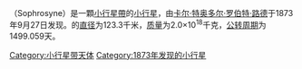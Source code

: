 {{Infobox Planet | discovery=yes | physical_characteristics = yes | bgcolour=#FFFFC0 |
 name=134 Sophrosyne
 | discoverer=[[卡尔·特奥多尔·罗伯特·路德|卡尔·特奥多尔·罗伯特·路德]]
 | discovered=1873年9月27日
 | alt_names= 
 | mp_category=[[小行星帶|小行星帶]]
 | epoch=2006年12月31日 ([[儒略日|JD]] 2454100.5)
 | semimajor=383.477 [[Giga|G]][[米_(單位)|m]] (2.563 [[天文單位|AU]])
 | perihelion=338.780 Gm (2.265 AU)
 | aphelion=428.174 Gm (2.862 AU)
 | eccentricity=0.117
 | period=1499.059 [[日|d]] (4.10 [[儒略年|a]])
 | inclination=11.588[[角度|°]]
 | asc_node=346.213°
 | arg_peri=83.723°
 | mean_anomaly=110.425°
 | avg_speed=18.54 km/s
 | dimensions=123.3 km
 | mass=2.0{{e|18}} [[kilogram|kg]]
 | density=? g/[[立方厘米|cm³]]
 | surface_grav=0.0345 m/s²
 | escape_velocity=0.0652 km/s
 | rotation=? d
 | spectral_type=[[C-type_asteroid|C]]
 | abs_magnitude=8.76
 | albedo= 0.0364 (Dark)
 | single_temperature=~174 [[kelvin|K]]}}
'''{{BASEPAGENAME}}'''（Sophrosyne）是一顆[[小行星帶|小行星帶]]的[[小行星|小行星]]，由[[卡尔·特奥多尔·罗伯特·路德|卡尔·特奥多尔·罗伯特·路德]]于1873年9月27日发现。{{BASEPAGENAME}}的[[直径|直径]]为123.3千米，[[质量|质量]]为2.0×10<sup>18</sup>千克，[[公转周期|公转周期]]为1499.059天。

{{Minor Planet Number|(133)[[搏女星|搏女星]]|(135)[[沃神星|沃神星]]}}

{{beltasteroid-stub}}

[[Category:小行星带天体|Category:小行星带天体]]
[[Category:1873年发现的小行星|Category:1873年发现的小行星]]